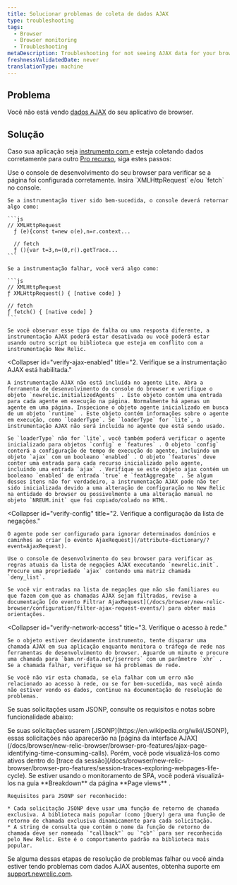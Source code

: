 ```yaml
---
title: Solucionar problemas de coleta de dados AJAX
type: troubleshooting
tags:
  - Browser
  - Browser monitoring
  - Troubleshooting
metaDescription: Troubleshooting for not seeing AJAX data for your browser app.
freshnessValidatedDate: never
translationType: machine
---
```


## Problema

Você não está vendo [dados AJAX](/docs/browser/new-relic-browser/browser-pro-features/ajax-page-identifying-time-consuming-calls) do seu aplicativo de browser.

## Solução

Caso sua aplicação seja [instrumento com <InlinePopover type="browser"/>](/docs/browser/new-relic-browser/installation-configuration/troubleshooting-browser-monitoring-installation)e esteja coletando dados corretamente para outro [Pro recurso](/docs/browser/new-relic-browser/browser-pro-features), siga estes passos:

<CollapserGroup>
  <Collapser
    id="verify-instrumentation"
    title="1. Verifique se a página é instrumento."
  >
    Use o console de desenvolvimento do seu browser para verificar se a página foi configurada corretamente. Insira `XMLHttpRequest` e/ou `fetch` no console.

    Se a instrumentação tiver sido bem-sucedida, o console deverá retornar algo como:

    ```js
    // XMLHttpRequest
      ƒ (e){const t=new o(e),n=r.context...

      // fetch
      ƒ (){var t=3,n=(0,r().getTrace...
    ```

    Se a instrumentação falhar, você verá algo como:

    ```js
    // XMLHttpRequest
    ƒ XMLHttpRequest() { [native code] }

    // fetch 
    ƒ fetch() { [native code] }
    ```

    Se você observar esse tipo de falha ou uma resposta diferente, a instrumentação AJAX poderá estar desativada ou você poderá estar usando outro script ou biblioteca que esteja em conflito com a instrumentação New Relic.
  </Collapser>

  <Collapser
    id="verify-ajax-enabled"
    title="2. Verifique se a instrumentação AJAX está habilitada."
  >
    A instrumentação AJAX não está incluída no agente Lite. Abra a ferramenta de desenvolvimento do console do browser e verifique o objeto `newrelic.initializedAgents` . Este objeto contém uma entrada para cada agente em execução na página. Normalmente há apenas um agente em uma página. Inspecione o objeto agente inicializado em busca de um objeto `runtime` . Este objeto contém informações sobre o agente em execução, como `loaderType`. Se `loaderType` for `lite`, a instrumentação AJAX não será incluída no agente que está sendo usado.

    Se `loaderType` não for `lite`, você também poderá verificar o agente inicializado para objetos `config` e `features` . O objeto `config` conterá a configuração de tempo de execução do agente, incluindo um objeto `ajax` com um booleano `enabled` . O objeto `features` deve conter uma entrada para cada recurso inicializado pelo agente, incluindo uma entrada `ajax` . Verifique se este objeto ajax contém um booleano `enabled` de entrada `true` e `featAggregate` . Se algum desses itens não for verdadeiro, a instrumentação AJAX pode não ter sido inicializada devido a uma alteração de configuração no New Relic na entidade do browser ou possivelmente a uma alteração manual no objeto `NREUM.init` que foi copiado/colado no HTML.
  </Collapser>

  <Collapser
    id="verify-config"
    title="2. Verifique a configuração da lista de negações."
  >
    O agente pode ser configurado para ignorar determinados domínios e caminhos ao criar [o evento AjaxRequest](/attribute-dictionary/?event=AjaxRequest).

    Use o console de desenvolvimento do seu browser para verificar as regras atuais da lista de negações AJAX executando `newrelic.init`. Procure uma propriedade `ajax` contendo uma matriz chamada `deny_list`.

    Se você vir entradas na lista de negações que não são familiares ou que fazem com que as chamadas AJAX sejam filtradas, revise a documentação [do evento Filtrar AjaxRequest](/docs/browser/new-relic-browser/configuration/filter-ajax-request-events/) para obter mais orientações.
  </Collapser>

  <Collapser
    id="verify-network-access"
    title="3. Verifique o acesso à rede."
  >
    Se o objeto estiver devidamente instrumento, tente disparar uma chamada AJAX em sua aplicação enquanto monitora o tráfego de rede nas ferramentas de desenvolvimento do browser. Aguarde um minuto e procure uma chamada para `bam.nr-data.net/jserrors` com um parâmetro `xhr` . Se a chamada falhar, verifique se há problemas de rede.

    Se você não vir esta chamada, se ela falhar com um erro não relacionado ao acesso à rede, ou se for bem-sucedida, mas você ainda não estiver vendo os dados, continue na documentação de resolução de problemas.
  </Collapser>
</CollapserGroup>

Se suas solicitações usam JSONP, consulte os requisitos e notas sobre funcionalidade abaixo:

<CollapserGroup>
  <Collapser
    id="jsonp"
    title="Requisitos JSONP"
  >
    Se suas solicitações usarem [JSONP](https://en.wikipedia.org/wiki/JSONP), essas solicitações não aparecerão na [página da interface AJAX](/docs/browser/new-relic-browser/browser-pro-features/ajax-page-identifying-time-consuming-calls). Porém, você pode visualizá-los como ativos dentro do [trace da sessão](/docs/browser/new-relic-browser/browser-pro-features/session-traces-exploring-webpages-life-cycle). Se estiver usando o monitoramento de SPA, você poderá visualizá-los na guia <DoNotTranslate>**Breakdown**</DoNotTranslate> da página <DoNotTranslate>**Page views**</DoNotTranslate> .

    Requisitos para JSONP ser reconhecido:

    * Cada solicitação JSONP deve usar uma função de retorno de chamada exclusiva. A biblioteca mais popular (como jQuery) gera uma função de retorno de chamada exclusiva dinamicamente para cada solicitação.
    * A string de consulta que contém o nome da função de retorno de chamada deve ser nomeada `"callback"` ou `"cb"` para ser reconhecida pelo New Relic. Este é o comportamento padrão na biblioteca mais popular.
  </Collapser>
</CollapserGroup>

Se alguma dessas etapas de resolução de problemas falhar ou você ainda estiver tendo problemas com dados AJAX ausentes, obtenha suporte em [support.newrelic.com](https://support.newrelic.com).
